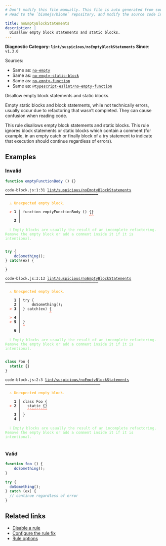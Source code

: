 ```yaml
---
# Don't modify this file manually. This file is auto generated from source, and you will lose your changes next time the website is built.
# Head to the `biomejs/biome` repository, and modify the source code in there.

title: noEmptyBlockStatements
description: |
  Disallow empty block statements and static blocks.
---
```


**Diagnostic Category: `lint/suspicious/noEmptyBlockStatements`**
<Tabs>
<TabItem label="JavaScript (and super languages)" icon="seti:javascript">
**Since**: `v1.3.0`

Sources: 
- Same as: <a href="https://eslint.org/docs/latest/rules/no-empty" target="_blank"><code>no-empty</code></a>
- Same as: <a href="https://eslint.org/docs/latest/rules/no-empty-static-block" target="_blank"><code>no-empty-static-block</code></a>
- Same as: <a href="https://eslint.org/docs/latest/rules/no-empty-function" target="_blank"><code>no-empty-function</code></a>
- Same as: <a href="https://typescript-eslint.io/rules/no-empty-function" target="_blank"><code>@typescript-eslint/no-empty-function</code></a>

Disallow empty block statements and static blocks.

Empty static blocks and block statements, while not technically errors, usually occur due to refactoring that wasn’t completed. They can cause confusion when reading code.

This rule disallows empty block statements and static blocks.
This rule ignores block statements or static blocks which contain a comment (for example, in an empty catch or finally block of a try statement to indicate that execution should continue regardless of errors).

## Examples

### Invalid

```js
function emptyFunctionBody () {}
```

<pre class="language-text"><code class="language-text">code-block.js:1:31 <a href="https://biomejs.dev/linter/rules/no-empty-block-statements">lint/suspicious/noEmptyBlockStatements</a> ━━━━━━━━━━━━━━━━━━━━━━━━━━━━━━━━━━━━━━━━━━<br /><br />  <strong><span style="color: Orange;">⚠</span></strong> <span style="color: Orange;">Unexpected empty block.</span><br />  <br />  <strong><span style="color: Tomato;">&gt;</span></strong> <strong>1 │ </strong>function emptyFunctionBody () &#123;&#125;<br />   <strong>   │ </strong>                              <strong><span style="color: Tomato;">^</span></strong><strong><span style="color: Tomato;">^</span></strong><br />    <strong>2 │ </strong><br />  <br />  <strong><span style="color: lightgreen;">ℹ</span></strong> <span style="color: lightgreen;">Empty blocks are usually the result of an incomplete refactoring. Remove the empty block or add a comment inside it if it is intentional.</span><br />  <br /></code></pre>

```js
try {
    doSomething();
} catch(ex) {

}
```

<pre class="language-text"><code class="language-text">code-block.js:3:13 <a href="https://biomejs.dev/linter/rules/no-empty-block-statements">lint/suspicious/noEmptyBlockStatements</a> ━━━━━━━━━━━━━━━━━━━━━━━━━━━━━━━━━━━━━━━━━━<br /><br />  <strong><span style="color: Orange;">⚠</span></strong> <span style="color: Orange;">Unexpected empty block.</span><br />  <br />    <strong>1 │ </strong>try &#123;<br />    <strong>2 │ </strong>    doSomething();<br />  <strong><span style="color: Tomato;">&gt;</span></strong> <strong>3 │ </strong>&#125; catch(ex) &#123;<br />   <strong>   │ </strong>            <strong><span style="color: Tomato;">^</span></strong><br />  <strong><span style="color: Tomato;">&gt;</span></strong> <strong>4 │ </strong><br />  <strong><span style="color: Tomato;">&gt;</span></strong> <strong>5 │ </strong>&#125;<br />   <strong>   │ </strong><strong><span style="color: Tomato;">^</span></strong><br />    <strong>6 │ </strong><br />  <br />  <strong><span style="color: lightgreen;">ℹ</span></strong> <span style="color: lightgreen;">Empty blocks are usually the result of an incomplete refactoring. Remove the empty block or add a comment inside it if it is intentional.</span><br />  <br /></code></pre>

```js
class Foo {
  static {}
}
```

<pre class="language-text"><code class="language-text">code-block.js:2:3 <a href="https://biomejs.dev/linter/rules/no-empty-block-statements">lint/suspicious/noEmptyBlockStatements</a> ━━━━━━━━━━━━━━━━━━━━━━━━━━━━━━━━━━━━━━━━━━━<br /><br />  <strong><span style="color: Orange;">⚠</span></strong> <span style="color: Orange;">Unexpected empty block.</span><br />  <br />    <strong>1 │ </strong>class Foo &#123;<br />  <strong><span style="color: Tomato;">&gt;</span></strong> <strong>2 │ </strong>  static &#123;&#125;<br />   <strong>   │ </strong>  <strong><span style="color: Tomato;">^</span></strong><strong><span style="color: Tomato;">^</span></strong><strong><span style="color: Tomato;">^</span></strong><strong><span style="color: Tomato;">^</span></strong><strong><span style="color: Tomato;">^</span></strong><strong><span style="color: Tomato;">^</span></strong><strong><span style="color: Tomato;">^</span></strong><strong><span style="color: Tomato;">^</span></strong><strong><span style="color: Tomato;">^</span></strong><br />    <strong>3 │ </strong>&#125;<br />    <strong>4 │ </strong><br />  <br />  <strong><span style="color: lightgreen;">ℹ</span></strong> <span style="color: lightgreen;">Empty blocks are usually the result of an incomplete refactoring. Remove the empty block or add a comment inside it if it is intentional.</span><br />  <br /></code></pre>

### Valid

```js
function foo () {
    doSomething();
}
```

```js
try {
  doSomething();
} catch (ex) {
  // continue regardless of error
}
```

## Related links

- [Disable a rule](/linter/#disable-a-lint-rule)
- [Configure the rule fix](/linter#configure-the-rule-fix)
- [Rule options](/linter/#rule-options)

</TabItem>
</Tabs>

